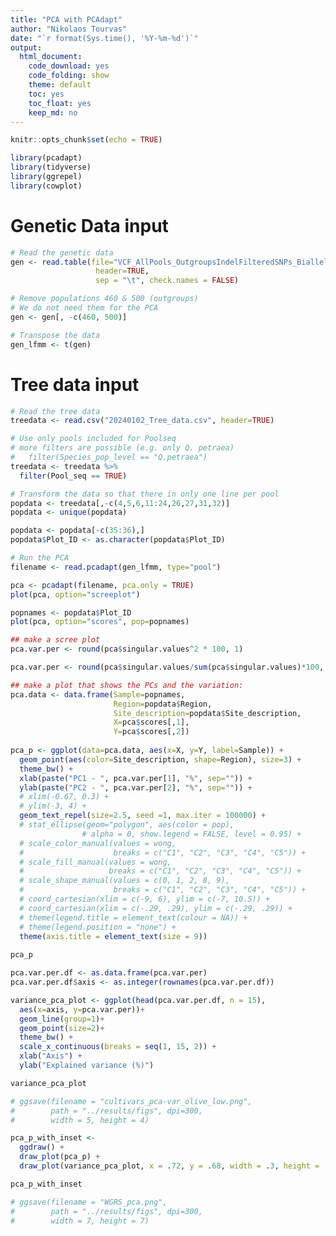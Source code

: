 ```yaml
---
title: "PCA with PCAdapt"
author: "Nikolaos Tourvas"
date: "`r format(Sys.time(), '%Y-%m-%d')`"
output: 
  html_document:
    code_download: yes
    code_folding: show
    theme: default
    toc: yes
    toc_float: yes
    keep_md: no
---
```


```r
knitr::opts_chunk$set(echo = TRUE)
```

```r
library(pcadapt)
library(tidyverse)
library(ggrepel)
library(cowplot)
```

# Genetic Data input
```r
# Read the genetic data
gen <- read.table(file="VCF_AllPools_OutgroupsIndelFilteredSNPs_Biallelic_no-miss_ADP100_thin-100000.vcf.4.2.gz_AlleleFrequencyTable.txt",
                   header=TRUE,
                   sep = "\t", check.names = FALSE)

# Remove populations 460 & 500 (outgroups)
# We do not need them for the PCA
gen <- gen[, -c(460, 500)]

# Transpose the data
gen_lfmm <- t(gen)
```

# Tree data input
```r
# Read the tree data
treedata <- read.csv("20240102_Tree_data.csv", header=TRUE)

# Use only pools included for Poolseq 
# more filters are possible (e.g. only Q. petraea)
#   filter(Species_pop_level == "Q.petraea")
treedata <- treedata %>% 
  filter(Pool_seq == TRUE)

# Transform the data so that there in only one line per pool
popdata <- treedata[,-c(4,5,6,11:24,26,27,31,32)]
popdata <- unique(popdata)

popdata <- popdata[-c(35:36),]
popdata$Plot_ID <- as.character(popdata$Plot_ID)
```

```r
# Run the PCA
filename <- read.pcadapt(gen_lfmm, type="pool")

pca <- pcadapt(filename, pca.only = TRUE)
plot(pca, option="screeplot")
```

```r
popnames <- popdata$Plot_ID
plot(pca, option="scores", pop=popnames)
```

```r
## make a scree plot
pca.var.per <- round(pca$singular.values^2 * 100, 1)

pca.var.per <- round(pca$singular.values/sum(pca$singular.values)*100, 1)

## make a plot that shows the PCs and the variation:
pca.data <- data.frame(Sample=popnames, 
                       Region=popdata$Region,
                       Site_description=popdata$Site_description,
                       X=pca$scores[,1],
                       Y=pca$scores[,2])
 
pca_p <- ggplot(data=pca.data, aes(x=X, y=Y, label=Sample)) +
  geom_point(aes(color=Site_description, shape=Region), size=3) +
  theme_bw() +
  xlab(paste("PC1 - ", pca.var.per[1], "%", sep="")) +
  ylab(paste("PC2 - ", pca.var.per[2], "%", sep="")) +
  # xlim(-0.67, 0.3) +
  # ylim(-3, 4) +
  geom_text_repel(size=2.5, seed =1, max.iter = 100000) +
  # stat_ellipse(geom="polygon", aes(color = pop),
                # alpha = 0, show.legend = FALSE, level = 0.95) +
  # scale_color_manual(values = wong,
  #                    breaks = c("C1", "C2", "C3", "C4", "C5")) +
  # scale_fill_manual(values = wong,
  #                   breaks = c("C1", "C2", "C3", "C4", "C5")) +
  # scale_shape_manual(values = c(0, 1, 2, 8, 9),
  #                    breaks = c("C1", "C2", "C3", "C4", "C5")) +
  # coord_cartesian(xlim = c(-9, 6), ylim = c(-7, 10.5)) +
  # coord_cartesian(xlim = c(-.29, .29), ylim = c(-.29, .29)) +
  # theme(legend.title = element_text(colour = NA)) + 
  # theme(legend.position = "none") +
  theme(axis.title = element_text(size = 9))
  
pca_p
```

```r
pca.var.per.df <- as.data.frame(pca.var.per)
pca.var.per.df$axis <- as.integer(rownames(pca.var.per.df))

variance_pca_plot <- ggplot(head(pca.var.per.df, n = 15), 
  aes(x=axis, y=pca.var.per))+
  geom_line(group=1)+
  geom_point(size=2)+
  theme_bw() +
  scale_x_continuous(breaks = seq(1, 15, 2)) +
  xlab("Axis") +
  ylab("Explained variance (%)")

variance_pca_plot

# ggsave(filename = "cultivars_pca-var_olive_low.png", 
#        path = "../results/figs", dpi=300,
#        width = 5, height = 4)
```

```r
pca_p_with_inset <-
  ggdraw() +
  draw_plot(pca_p) +
  draw_plot(variance_pca_plot, x = .72, y = .68, width = .3, height = .3)

pca_p_with_inset

# ggsave(filename = "WGRS_pca.png",
#        path = "../results/figs", dpi=300,
#        width = 7, height = 7)
```
